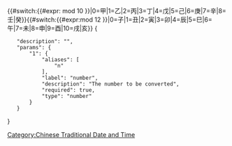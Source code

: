 {{#switch:{{#expr:{{{1|{{#time:Y|+8 hours -1864 years}} }}} mod 10 }}|0=甲|1=乙|2=丙|3=丁|4=戊|5=己|6=庚|7=辛|8=壬|癸}}{{#switch:{{#expr:{{{1|{{#time:Y|+8 hours -1864 years}} }}}mod 12 }}|0=子|1=丑|2=寅|3=卯|4=辰|5=巳|6=午|7=未|8=申|9=酉|10=戌|亥}}<noinclude>[[Category:Chinese Traditional Date and Time]]<templatedata>
{
	"description": "",
	"params": {
		"1": {
			"aliases": [
				"n"
			],
			"label": "number",
			"description": "The number to be converted",
			"required": true,
			"type": "number"
		}
	}
}
</templatedata></noinclude>